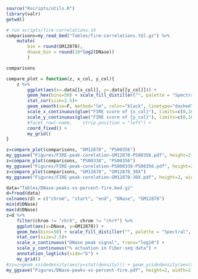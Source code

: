 ```r
source("Rscripts/utils.R")
library(valr)
getwd()
```

```r
# run scripts/fire-correlations.sh
comparisons=my_read_bed("Tables/fire-correlations.tbl.gz") %>%
    mutate(
        bin = round(GM12878),
        dnase_bin = round(10*log2(DNase))
        ) 

comparisons  
```

```r
compare_plot = function(z, x_col, y_col){
    z %>%
        ggplot(aes(x=.data[[x_col]], y=.data[[y_col]])) +
        geom_hex(bins=50) + scale_fill_distiller("", palette = "Spectral", trans="log10") +
        stat_cor(size=2.5)+
        geom_smooth(se=F, method="lm", color="black", linetype="dashed", size=.3)+
        scale_x_continuous(glue("FIRE score of {x_col}"), limits=c(0,100)) + 
        scale_y_continuous(glue("FIRE score of {y_col}"), limits=c(0,100)) + 
        #facet_row(~name,    strip.position = "left") + 
        coord_fixed() +
        my_grid()
}

z=compare_plot(comparisons, "GM12878", "PS00356")    
my_ggsave("Figures/FIRE-peak-corelation-GM12878-PS00356.pdf", height=2, width=2.5)
z=compare_plot(comparisons, "PS00338", "PS00356")    
my_ggsave("Figures/FIRE-peak-corelation-PS000338-PS00356.pdf", height=2, width=2.5)
z=compare_plot(comparisons, "GM12878", "GM12878_30X")
my_ggsave("Figures/FIRE-peak-corelation-GM12878-30X.pdf", height=2, width=2.5)
```

```r
data="Tables/DNase-peaks-vs-percent-fire.bed.gz"
d=fread(data)
colnames(d) = c("chrom", "start", "end", "DNase", "GM12878")
min(d$DNase)
max(d$DNase)
z=d %>%
    filter(chrom != "chrX", chrom != "chrY") %>%
    ggplot(aes(x=DNase, y=GM12878)) +
    geom_hex(bins=50) + scale_fill_distiller("", palette = "Spectral", trans="log10") +
    stat_cor(size=2.5)+
    scale_x_continuous("DNase peak signal", trans="log10") + 
    scale_y_continuous("% actuation in Fiber-seq data") + 
    annotation_logticks(side="b") + 
    my_grid() 
#zz=z+geom_xsidedensity(aes(y=stat(density))) + geom_ysidedensity(aes(x=stat(density))) 
my_ggsave("Figures/DNase-peaks-vs-percent-fire.pdf", height=2, width=2.75)
```

